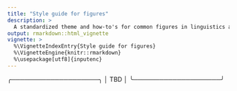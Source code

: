 ```yaml
---
title: "Style guide for figures"
description: >
  A standardized theme and how-to's for common figures in linguistics and adjacent fields.
output: rmarkdown::html_vignette
vignette: >
  %\VignetteIndexEntry{Style guide for figures}
  %\VignetteEngine{knitr::rmarkdown}
  %\usepackage[utf8]{inputenc}
---
```


╭────────────────────╮
│        TBD         │
╰────────────────────╯
